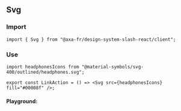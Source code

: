 
<Meta of={ActionStories} />

## Svg

### Import

```tsx title="test.js"
import { Svg } from "@axa-fr/design-system-slash-react/client";
```

### Use

<Canvas of={ActionStories.Headphones} />

```tsx title="test.js"
import headphonesIcons from "@material-symbols/svg-400/outlined/headphones.svg";

export const LinkAction = () => <Svg src={headphonesIcons} fill="#00008f" />;
```

#### Playground:

<Canvas of={ActionStories.Default} />

<Controls of={ActionStories.Default} />
